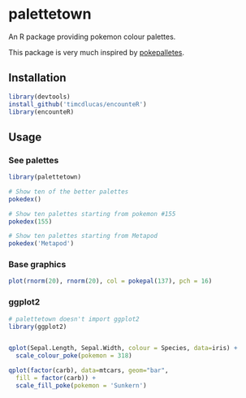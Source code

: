 palettetown
======


An R package providing pokemon colour palettes.

This package is very much inspired by [pokepalletes](http://pokepalettes.com/#charizard).



Installation
-------------

```r
library(devtools)
install_github('timcdlucas/encounteR')
library(encounteR)
```

Usage
------

### See palettes

```r
library(palettetown)
```

```r
# Show ten of the better palettes
pokedex()

# Show ten palettes starting from pokemon #155
pokedex(155)

# Show ten palettes starting from Metapod
pokedex('Metapod')

```


### Base graphics

```r
plot(rnorm(20), rnorm(20), col = pokepal(137), pch = 16)
```

### ggplot2
```r
# palettetown doesn't import ggplot2
library(ggplot2)


qplot(Sepal.Length, Sepal.Width, colour = Species, data=iris) +
  scale_colour_poke(pokemon = 318)

qplot(factor(carb), data=mtcars, geom="bar", 
  fill = factor(carb)) +
  scale_fill_poke(pokemon = 'Sunkern')

```






